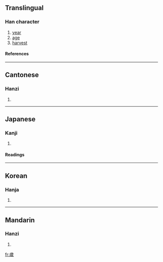{{see|歳|岁|亗}}

==Translingual==
===Han character===
{{Han char|rn=77|rad=止|as=09|sn=13|four=2125<sub>3</sub>|canj=卜一戈竹竹 (YMIHH)}}
# [[year]]
# [[age]]
# [[harvest]]
====References====
{{Han ref|kx=0577.020|dkj=16326|dj=0967.170|hdz=21443.200|uh=6B72|ud=27506|bh=B7B3|bd=47027}}

----
==Cantonese==
===Hanzi===
{{yue-hanzi|jyut=|y=seui3}}
# {{defn|Cantonese}}

----
==Japanese==
===Kanji===
{{ja-kanji|grade=|rs=止09}}
# {{defn|Japanese}} 
====Readings====
{{ja-readings|on=[[せい]] (sei), [[さい]] (sai)|kun=[[とし]] (toshi), [[よわい]] (yowai)}}

----
==Korean==
===Hanja===
{{ko-hanja|hangeul=세|eumhun=|rv=se|mr=se|y=sye}}
# {{defn|Korean}}

----
==Mandarin==
===Hanzi===
{{cmn-hanzi|sim=岁|pin=[[suì]] (sui4)|wg=sui<sup>4</sup>}}
# {{defn|Mandarin}}

[[fr:歲]]